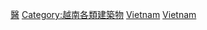 {{Commonscat|Hospitals in Vietnam}}
{{Portal|越南}}

[[Category:越南醫療與健康組織|醫]]
[[Category:越南各類建築物|Category:越南各類建築物]]
[[Category:東南亞醫院|Vietnam]]
[[Category:各国医院|Vietnam]]